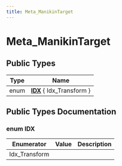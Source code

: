 ```yaml
---
title: Meta_ManikinTarget
---
```


# Meta_ManikinTarget

## Public Types

| Type           | Name           |
| -------------- | -------------- |
| enum| **[IDX](#enum-idx)** \{ Idx_Transform \} |

## Public Types Documentation

### enum IDX

| Enumerator | Value | Description |
| ---------- | ----- | ----------- |
| Idx_Transform | |   |
